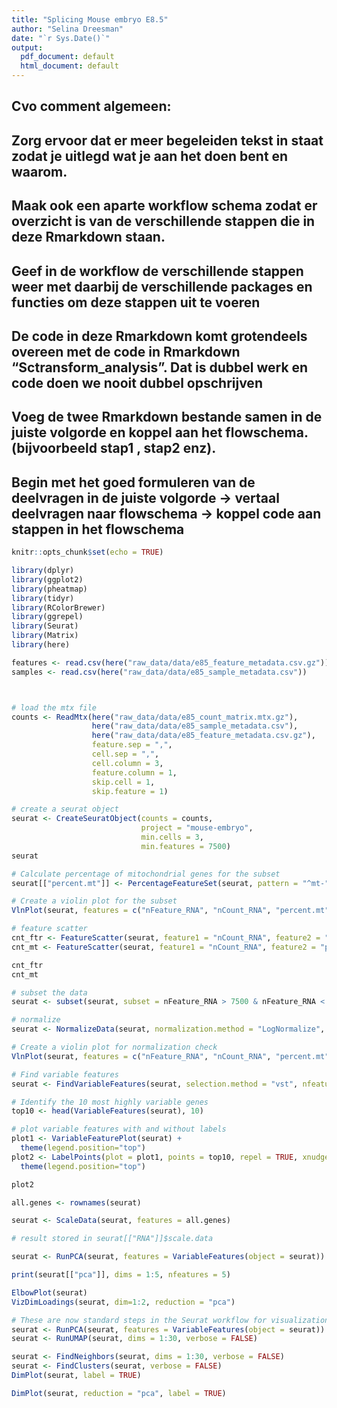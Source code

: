 ```yaml
---
title: "Splicing Mouse embryo E8.5"
author: "Selina Dreesman"
date: "`r Sys.Date()`"
output: 
  pdf_document: default
  html_document: default
---
```


## Cvo comment algemeen: 
## Zorg ervoor dat er meer begeleiden tekst in staat zodat je uitlegd wat je aan het doen bent en waarom. 
## Maak ook een aparte workflow schema zodat er overzicht is van de verschillende stappen die in deze Rmarkdown staan. 
## Geef in de workflow de verschillende stappen weer met daarbij de verschillende packages en functies om deze stappen uit te voeren
## De code in deze Rmarkdown komt grotendeels overeen met de code in Rmarkdown "Sctransform_analysis". Dat is dubbel werk en code doen we nooit dubbel opschrijven
## Voeg de twee Rmarkdown bestande samen in de juiste volgorde en koppel aan het flowschema. (bijvoorbeeld stap1 , stap2 enz). 
## Begin met het goed formuleren van de deelvragen in de juiste volgorde -> vertaal deelvragen naar flowschema -> koppel code aan stappen in het flowschema

```r
knitr::opts_chunk$set(echo = TRUE)
```


```r
library(dplyr)
library(ggplot2)
library(pheatmap)
library(tidyr)
library(RColorBrewer)
library(ggrepel)
library(Seurat)
library(Matrix)
library(here)

```

```r
features <- read.csv(here("raw_data/data/e85_feature_metadata.csv.gz"))
samples <- read.csv(here("raw_data/data/e85_sample_metadata.csv"))



# load the mtx file
counts <- ReadMtx(here("raw_data/data/e85_count_matrix.mtx.gz"), 
                  here("raw_data/data/e85_sample_metadata.csv"),
                  here("raw_data/data/e85_feature_metadata.csv.gz"),
                  feature.sep = ",",
                  cell.sep = ",",
                  cell.column = 3,
                  feature.column = 1,
                  skip.cell = 1,
                  skip.feature = 1)

```

```r
# create a seurat object
seurat <- CreateSeuratObject(counts = counts, 
                             project = "mouse-embryo", 
                             min.cells = 3, 
                             min.features = 7500)
seurat


```


```r
# Calculate percentage of mitochondrial genes for the subset
seurat[["percent.mt"]] <- PercentageFeatureSet(seurat, pattern = "^mt-")

# Create a violin plot for the subset
VlnPlot(seurat, features = c("nFeature_RNA", "nCount_RNA", "percent.mt"), ncol = 3)

```


```r
# feature scatter
cnt_ftr <- FeatureScatter(seurat, feature1 = "nCount_RNA", feature2 = "nFeature_RNA")
cnt_mt <- FeatureScatter(seurat, feature1 = "nCount_RNA", feature2 = "percent.mt")

cnt_ftr
cnt_mt

```

```r
# subset the data
seurat <- subset(seurat, subset = nFeature_RNA > 7500 & nFeature_RNA < 12000 & percent.mt < 5)

# normalize
seurat <- NormalizeData(seurat, normalization.method = "LogNormalize", scale.factor = 10000)

# Create a violin plot for normalization check
VlnPlot(seurat, features = c("nFeature_RNA", "nCount_RNA", "percent.mt"), ncol = 3)

```

```r
# Find variable features 
seurat <- FindVariableFeatures(seurat, selection.method = "vst", nfeatures = 2000)

# Identify the 10 most highly variable genes
top10 <- head(VariableFeatures(seurat), 10)

# plot variable features with and without labels
plot1 <- VariableFeaturePlot(seurat) + 
  theme(legend.position="top")
plot2 <- LabelPoints(plot = plot1, points = top10, repel = TRUE, xnudge=0, ynudge=0) + 
  theme(legend.position="top")

plot2
```

```r

all.genes <- rownames(seurat)

seurat <- ScaleData(seurat, features = all.genes)

# result stored in seurat[["RNA"]]$scale.data

```

```r

seurat <- RunPCA(seurat, features = VariableFeatures(object = seurat))

print(seurat[["pca"]], dims = 1:5, nfeatures = 5)

ElbowPlot(seurat)
VizDimLoadings(seurat, dim=1:2, reduction = "pca")

```


```r
# These are now standard steps in the Seurat workflow for visualization and clustering
seurat <- RunPCA(seurat, features = VariableFeatures(object = seurat))
seurat <- RunUMAP(seurat, dims = 1:30, verbose = FALSE)

seurat <- FindNeighbors(seurat, dims = 1:30, verbose = FALSE)
seurat <- FindClusters(seurat, verbose = FALSE)
DimPlot(seurat, label = TRUE)
```

```r
DimPlot(seurat, reduction = "pca", label = TRUE)
```